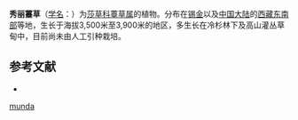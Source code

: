{{Speciesbox
| name = 秀丽薹草
| status = 
| status_system = 
| image =
| genus = Carex
| species = munda
| authority = Boott
}}

'''秀丽薹草'''（[[学名|学名]]：{{lang|la|''Carex munda''}}）为[[莎草科|莎草科]][[薹草属|薹草属]]的植物。分布在[[锡金|锡金]]以及[[中国大陆|中国大陆]]的[[西藏东南部|西藏东南部]]等地，生长于海拔3,500米至3,900米的地区，多生长在冷杉林下及高山灌丛草甸中，目前尚未由人工引种栽培。

== 参考文献 ==
<div class="references-small">
* {{cite web| url =http://www.bioinfo.cn/db05/KmzwSpecies.php?action=view&id=6725| title =秀丽薹草| work =《中国高等植物数据库全库》| publisher =中国科学院微生物研究所| author =昆明植物研究所| accessdate =2009-02-24| deadurl =yes| archiveurl =https://web.archive.org/web/20160305091318/http://www.bioinfo.cn/db05/KmzwSpecies.php?action=view&id=6725| archivedate =2016-03-05}}
</div>
{{Taxonbar|from=Q310291}}

{{DEFAULTSORT:Carex munda}}
[[Category:薹草属|munda]]


{{Carex-stub}}